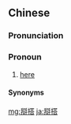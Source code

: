 ==Chinese==
{{zh-forms}}

===Pronunciation===
{{zh-pron
|w=5geq taq
|cat=pron
}}

===Pronoun===
{{zh-pronoun}}

# {{lb|zh|Shanghainese|_|Wu}} [[here]]

====Synonyms====
{{zh-dial|這裡}}

[[mg:搿搭]]
[[ja:搿搭]]
